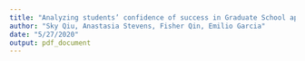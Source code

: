 ```yaml
---
title: "Analyzing students’ confidence of success in Graduate School applications"
author: "Sky Qiu, Anastasia Stevens, Fisher Qin, Emilio Garcia"
date: "5/27/2020"
output: pdf_document
---
```



